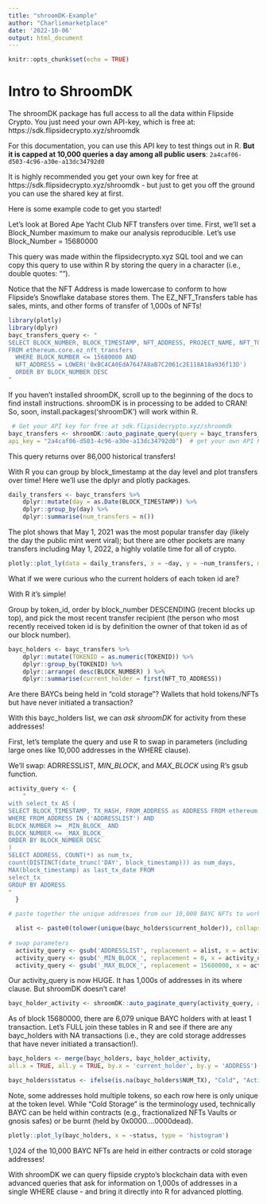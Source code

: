 ```yaml
---
title: "shroomDK-Example"
author: "Charliemarketplace"
date: '2022-10-06'
output: html_document
---
```


```r
knitr::opts_chunk$set(echo = TRUE)
```

# Intro to ShroomDK 

The shroomDK package has full access to all the data within Flipside Crypto. You just need your own API-key,
which is free at: https://sdk.flipsidecrypto.xyz/shroomdk 

For this documentation, you can use this API key to test things out in R. **But it is capped at 10,000 queries a day among all public users**: `2a4caf06-d503-4c96-a30e-a13dc34792d0`

It is highly recommended you get your own key for free at https://sdk.flipsidecrypto.xyz/shroomdk - but just to get you off the ground you can use the shared key at first.

Here is some example code to get you started!

Let's look at Bored Ape Yacht Club NFT transfers over time. First, we'll set a Block_Number 
maximum to make our analysis reproducible. Let's use Block_Number = 15680000

This query was made within the flipsidecrypto.xyz SQL tool and we can copy this query to use within R 
by storing the query in a character (i.e., double quotes: "").

Notice that the NFT Address is made lowercase to conform to how Flipside's Snowflake database stores them.
The EZ_NFT_Transfers table has sales, mints, and other forms of transfer of 1,000s of NFTs!

```r
library(plotly)
library(dplyr)
bayc_transfers_query <- "
SELECT BLOCK_NUMBER, BLOCK_TIMESTAMP, NFT_ADDRESS, PROJECT_NAME, NFT_TO_ADDRESS, TOKENID
FROM ethereum.core.ez_nft_transfers
  WHERE BLOCK_NUMBER <= 15680000 AND 
  NFT_ADDRESS = LOWER('0xBC4CA0EdA7647A8aB7C2061c2E118A18a936f13D')
  ORDER BY BLOCK_NUMBER DESC 
"
```

 If you haven't installed shroomDK, scroll up to the beginning of the docs to find install instructions.
 shroomDK is in processing to be added to CRAN! So, soon, install.packages('shroomDK') will work within R.
 
```r
 # Get your API key for free at sdk.flipsidecrypto.xyz/shroomdk 
bayc_transfers <- shroomDK::auto_paginate_query(query = bayc_transfers_query,
api_key = "2a4caf06-d503-4c96-a30e-a13dc34792d0")  # get your own API Key to avoid rate limits!
```
This query returns over 86,000 historical transfers!

With R you can group by block_timestamp at the day level and plot transfers over time! Here we'll use the 
dplyr and plotly packages. 
```r
daily_transfers <- bayc_transfers %>% 
    dplyr::mutate(day = as.Date(BLOCK_TIMESTAMP)) %>% 
    dplyr::group_by(day) %>% 
    dplyr::summarise(num_transfers = n())
```
    
The plot shows that May 1, 2021 was the most popular transfer day (likely the day the public mint went viral); 
but there are other pockets are many transfers including May 1, 2022, a highly volatile time for all of crypto.
 
```r
plotly::plot_ly(data = daily_transfers, x = ~day, y = ~num_transfers, mode = 'lines', type = 'scatter') 
```

What if we were curious who the current holders of each token id are? 

With R it's simple!

Group by token_id, order by block_number DESCENDING (recent blocks up top), and 
pick the most recent transfer recipient (the person who most recently received token id is by 
definition the owner of that token id as of our block number).

```r
bayc_holders <- bayc_transfers %>% 
    dplyr::mutate(TOKENID = as.numeric(TOKENID)) %>% 
    dplyr::group_by(TOKENID) %>% 
    dplyr::arrange( desc(BLOCK_NUMBER) ) %>% 
    dplyr::summarise(current_holder = first(NFT_TO_ADDRESS))
```

Are there BAYCs being held in "cold storage"? Wallets that hold tokens/NFTs but have never initiated 
a transaction?

With this bayc_holders list, we can *ask shroomDK* for activity from these addresses!

First, let's template the query and use R to swap in parameters (including large ones like 10,000 
addresses in the WHERE clause).

We'll swap: ADRRESSLIST, _MIN_BLOCK_, and _MAX_BLOCK_ using R's gsub function.
```r
activity_query <- {
    "
with select_tx AS (
SELECT BLOCK_TIMESTAMP, TX_HASH, FROM_ADDRESS as ADDRESS FROM ethereum.core.fact_transactions
WHERE FROM_ADDRESS IN ('ADDRESSLIST') AND
BLOCK_NUMBER >= _MIN_BLOCK_ AND
BLOCK_NUMBER <= _MAX_BLOCK_
ORDER BY BLOCK_NUMBER DESC
)
SELECT ADDRESS, COUNT(*) as num_tx,
count(DISTINCT(date_trunc('DAY', block_timestamp))) as num_days,
MAX(block_timestamp) as last_tx_date FROM
select_tx
GROUP BY ADDRESS
"
  }

# paste together the unique addresses from our 10,000 BAYC NFTs to work with SQL. 

  alist <- paste0(tolower(unique(bayc_holders$current_holder)), collapse = "','")
  
# swap parameters
  activity_query <- gsub('ADDRESSLIST', replacement = alist, x = activity_query)
  activity_query <- gsub('_MIN_BLOCK_', replacement = 0, x = activity_query)
  activity_query <- gsub('_MAX_BLOCK_', replacement = 15680000, x = activity_query)
```

Our activity_query is now HUGE. It has 1,000s of addresses in its where clause. But shroomDK doesn't care!

```r
bayc_holder_activity <- shroomDK::auto_paginate_query(activity_query, api_key = "2a4caf06-d503-4c96-a30e-a13dc34792d0")
```

As of block 15680000, there are 6,079 unique BAYC holders with at least 1 transaction.
Let's FULL join these tables in R and see if there are any bayc_holders with NA transactions (i.e., they are cold 
storage addresses that have never initiated a transaction!).
```r
bayc_holders <- merge(bayc_holders, bayc_holder_activity, 
all.x = TRUE, all.y = TRUE, by.x = 'current_holder', by.y = 'ADDRESS')

bayc_holders$status <- ifelse(is.na(bayc_holders$NUM_TX), "Cold", "Active")
```
Note, some addresses hold multiple tokens, so each row here is only unique at the token level.
While "Cold Storage" is the terminology used, technically BAYC can be held within contracts (e.g., fractionalized NFTs Vaults or gnosis safes) or be burnt (held by 0x0000....0000dead). 

```r
plotly::plot_ly(bayc_holders, x = ~status, type = 'histogram')
```

1,024 of the 10,000 BAYC NFTs are held in either contracts or cold storage addresses!

With shroomDK we can query flipside crypto's blockchain data with even advanced queries that ask for information on 1,000s of addresses in a single WHERE clause - and bring it directly into R for advanced plotting. 
